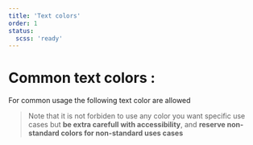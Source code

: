 ```yaml
---
title: 'Text colors'
order: 1
status:
  scss: 'ready'
---
```


# Common text colors :

For common usage the following text color are allowed

> Note that it is not forbiden to use any color you want specific use cases but **be extra carefull with accessibility**, and **reserve non-standard colors for non-standard uses cases**

<br />
<Preview path="font-colors" />
<br />
<br />
<Swatch id="font" />
